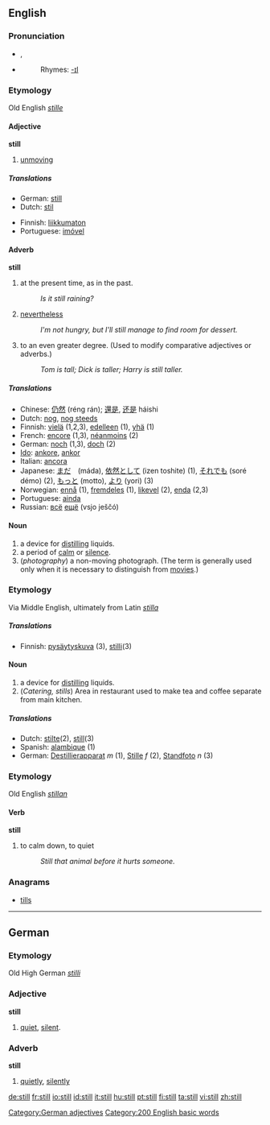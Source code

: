 ==English==

{{rank|thought|found|people|141|still|just|while|again}}

===Pronunciation===
*{{IPA|/stɪl/}}, {{SAMPA|/stIl/}}
*{{audio|en-us-still.ogg|Audio (US)}}
*:Rhymes: [[Rhymes:English:-ɪl|-ɪl]]

===Etymology===
Old English ''[[stille]]''
====Adjective====
'''still'''

#[[unmoving]]

=====Translations=====
{{top}}
*German:  [[still]]
*Dutch: [[stil]]
{{mid}}
*Finnish: [[liikkumaton]]
*Portuguese: [[imóvel]] {{m}}
{{bottom}}

====Adverb====
'''still'''

#at the present time, as in the past.
#: ''Is it still raining?''
#[[nevertheless]]
#: ''I'm not hungry, but I'll still manage to find room for dessert.''
#to an even greater degree.  (Used to modify comparative adjectives or adverbs.)
#: ''Tom is tall; Dick is taller; Harry is still taller.''

=====Translations=====
*Chinese: [[仍然]] (réng rán); [[還是]], [[还是]] háishi
*Dutch: [[nog#Dutch|nog]], [[nog steeds]]
*Finnish: [[vielä]] (1,2,3), [[edelleen]] (1), [[yhä]] (1)
*French: [[encore]] (1,3), [[néanmoins]] (2)
*German: [[noch]] (1,3), [[doch]] (2)
*[[Ido]]: [[ankore]], [[ankor]]
*Italian: [[ancora]]
*Japanese: [[まだ]]　(máda), [[依然として]] (izen toshite) (1), [[それでも]] (soré démo) (2), [[もっと]] (motto), [[より]] (yori) (3)
*Norwegian: [[ennå]] (1), [[fremdeles]] (1), [[likevel]] (2), [[enda]] (2,3)
*Portuguese: [[ainda]]
*Russian: [[всё]] [[ещё]] (vsjo ješčó)

====Noun====
{{en-noun}}
#a device for [[distill]]ing liquids.
#a period of [[calm]] or [[silence]].
#(''photography'') a non-moving photograph.  (The term is generally used only when it is necessary to distinguish from [[movie]]s.)

===Etymology===
Via Middle English, ultimately from Latin ''[[stilla]]''

=====Translations=====
*Finnish: [[pysäytyskuva]] (3), [[stilli]](3)

====Noun====
{{en-noun}}

#a device for [[distill]]ing liquids.
#(''Catering, stills'') Area in restaurant used to make tea and coffee separate from main kitchen.

=====Translations=====
*Dutch: [[stilte]](2), [[still]](3)
*Spanish: [[alambique]] (1)
*German: [[Destillierapparat]] ''m'' (1), [[Stille]] ''f'' (2), [[Standfoto]] ''n'' (3)

===Etymology===
Old English ''[[stillan]]''
====Verb====
'''still'''

#to calm down, to quiet
#:  ''Still that animal before it hurts someone.''

===Anagrams===
*[[tills]]

----

==German==
===Etymology===
Old High German ''[[stilli]]''
===Adjective===
'''still'''

# [[quiet]], [[silent]].

===Adverb===
'''still'''

# [[quietly]], [[silently]]

[[Category:German adjectives]]
[[Category:200 English basic words]]

[[de:still]]
[[fr:still]]
[[io:still]]
[[id:still]]
[[it:still]]
[[hu:still]]
[[pt:still]]
[[fi:still]]
[[ta:still]]
[[vi:still]]
[[zh:still]]